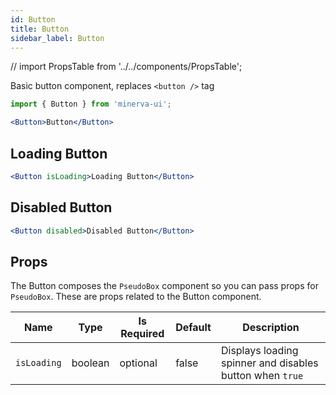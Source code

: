 ```yaml
---
id: Button
title: Button
sidebar_label: Button
---
```


// import PropsTable from '../../components/PropsTable';

Basic button component, replaces `<button />` tag

```js
import { Button } from 'minerva-ui';
```

```jsx live
<Button>Button</Button>
```

## Loading Button

```jsx live
<Button isLoading>Loading Button</Button>
```

## Disabled Button

```jsx live
<Button disabled>Disabled Button</Button>
```

## Props

The Button composes the `PseudoBox` component so you can pass props for
`PseudoBox`. These are props related to the Button component.

| Name        | Type    | Is Required | Default | Description                                              |
| ----------- | ------- | ----------- | ------- | -------------------------------------------------------- |
| `isLoading` | boolean | optional    | false   | Displays loading spinner and disables button when `true` |
